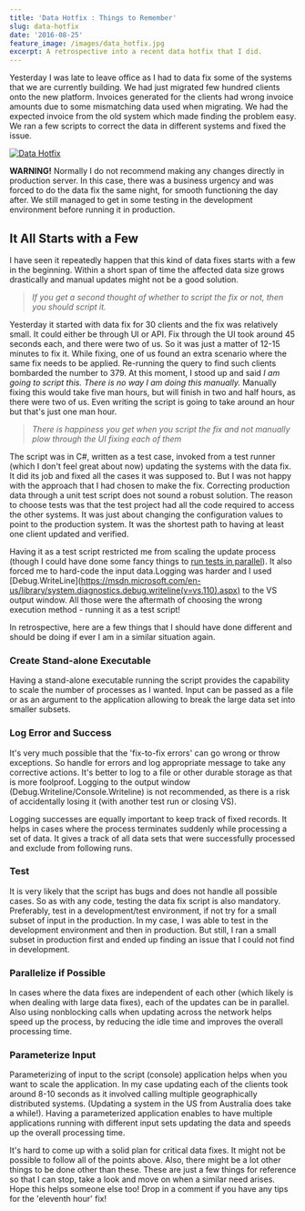 ```yaml
---
title: 'Data Hotfix : Things to Remember'
slug: data-hotfix
date: '2016-08-25'
feature_image: /images/data_hotfix.jpg
excerpt: A retrospective into a recent data hotfix that I did.
---
```

Yesterday I was late to leave office as I had to data fix some of the systems that we are currently building. We had just migrated few hundred clients onto the new platform. Invoices generated for the clients had wrong invoice amounts due to some mismatching data used when migrating. We had the expected invoice from the old system which made finding the problem easy. We ran a few scripts to correct the data in different systems and fixed the issue.

[![Data Hotfix](/images/data_hotfix.jpg)](http://static1.squarespace.com/static/54652521e4b0045935420a6c/t/548dee03e4b0f1b25cb560d5/1418587652009/Data.jpg?format=1500w)

**WARNING!** Normally I do not recommend making any changes directly in production server. In this case, there was a business urgency and was forced to do the data fix the same night, for smooth functioning the day after. We still managed to get in some testing in the development environment before running it in production.

## It All Starts with a Few

I have seen it repeatedly happen that this kind of data fixes starts with a few in the beginning. Within a short span of time the affected data size grows drastically and manual updates might not be a good solution.

> _If you get a second thought of whether to script the fix or not, then you should script it._

Yesterday it started with data fix for 30 clients and the fix was relatively small. It could either be through UI or API. Fix through the UI took around 45 seconds each, and there were two of us. So it was just a matter of 12-15 minutes to fix it. While fixing, one of us found an extra scenario where the same fix needs to be applied. Re-running the query to find such clients bombarded the number to 379. At this moment, I stood up and said _I am going to script this. There is no way I am doing this manually._ Manually fixing this would take five man hours, but will finish in two and half hours, as there were two of us. Even writing the script is going to take around an hour but that's just one man hour.

> _There is happiness you get when you script the fix and not manually plow through the UI fixing each of them_

The script was in C#, written as a test case, invoked from a test runner (which I don't feel great about now) updating the systems with the data fix. It did its job and fixed all the cases it was supposed to. But I was not happy with the approach that I had chosen to make the fix. Correcting production data through a unit test script does not sound a robust solution. The reason to choose tests was that the test project had all the code required to access the other systems. It was just about changing the configuration values to point to the production system. It was the shortest path to having at least one client updated and verified.

Having it as a test script restricted me from scaling the update process (though I could have done some fancy things to [run tests in parallel](https://xunit.github.io/docs/running-tests-in-parallel.html)). It also forced me to hard-code the input data.Logging was harder and I used \[Debug.WriteLine\](https://msdn.microsoft.com/en-us/library/system.diagnostics.debug.writeline(v=vs.110).aspx) to the VS output window. All those were the aftermath of choosing the wrong execution method - running it as a test script!

In retrospective, here are a few things that I should have done different and should be doing if ever I am in a similar situation again.

### **Create Stand-alone Executable**

Having a stand-alone executable running the script provides the capability to scale the number of processes as I wanted. Input can be passed as a file or as an argument to the application allowing to break the large data set into smaller subsets.

### **Log Error and Success**

It's very much possible that the 'fix-to-fix errors' can go wrong or throw exceptions. So handle for errors and log appropriate message to take any corrective actions. It's better to log to a file or other durable storage as that is more foolproof. Logging to the output window (Debug.Writeline/Console.Writeline) is not recommended, as there is a risk of accidentally losing it (with another test run or closing VS).

Logging successes are equally important to keep track of fixed records. It helps in cases where the process terminates suddenly while processing a set of data. It gives a track of all data sets that were successfully processed and exclude from following runs.

### **Test**

It is very likely that the script has bugs and does not handle all possible cases. So as with any code, testing the data fix script is also mandatory. Preferably, test in a development/test environment, if not try for a small subset of input in the production. In my case, I was able to test in the development environment and then in production. But still, I ran a small subset in production first and ended up finding an issue that I could not find in development.

### **Parallelize if Possible**

In cases where the data fixes are independent of each other (which likely is when dealing with large data fixes), each of the updates can be in parallel. Also using nonblocking calls when updating across the network helps speed up the process, by reducing the idle time and improves the overall processing time.

### **Parameterize Input**

Parameterizing of input to the script (console) application helps when you want to scale the application. In my case updating each of the clients took around 8-10 seconds as it involved calling multiple geographically distributed systems. (Updating a system in the US from Australia does take a while!). Having a parameterized application enables to have multiple applications running with different input sets updating the data and speeds up the overall processing time.

It's hard to come up with a solid plan for critical data fixes. It might not be possible to follow all of the points above. Also, there might be a lot other things to be done other than these. These are just a few things for reference so that I can stop, take a look and move on when a similar need arises. Hope this helps someone else too! Drop in a comment if you have any tips for the 'eleventh hour' fix!
